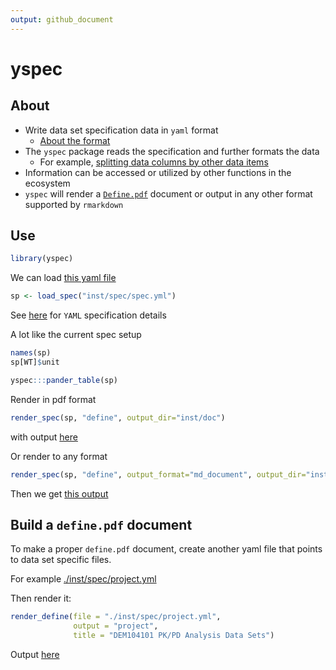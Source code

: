 ```yaml
---
output: github_document
---
```


# yspec


## About

- Write data set specification data in `yaml` format
    - [About the format](./inst/doc/reference.md)
- The `yspec` package reads the specification and 
further formats the data
    - For example, [splitting data columns by other data items](./inst/doc/reference.md#split-data-column)
- Information can be accessed or utilized by other functions
in the ecosystem
- `yspec` will render a [`Define.pdf`](./inst/doc/define.pdf) document or output
in any other format supported by `rmarkdown`

## Use
```r
library(yspec)
```

We can load [this yaml file](inst/spec/spec.yml)

```r
sp <- load_spec("inst/spec/spec.yml")
```

See [here](./inst/doc/reference.md) for `YAML` specification details


A lot like the current spec setup
```r
names(sp)
sp[WT]$unit
```

```r
yspec:::pander_table(sp)
```



Render in pdf format
```r
render_spec(sp, "define", output_dir="inst/doc")
```

with output [here](./inst/doc/define.pdf)


Or render to any format
```r
render_spec(sp, "define", output_format="md_document", output_dir="inst/doc")
```

Then we get [this output](./inst/doc/define.md)



## Build a `define.pdf` document

To make a proper `define.pdf` document, create another 
yaml file that points to data set specific files. 

For example [./inst/spec/project.yml](./inst/spec/project.yml)

Then render it:

```r
render_define(file = "./inst/spec/project.yml", 
              output = "project", 
              title = "DEM104101 PK/PD Analysis Data Sets")
```

Output [here](./inst/doc/project.pdf)







